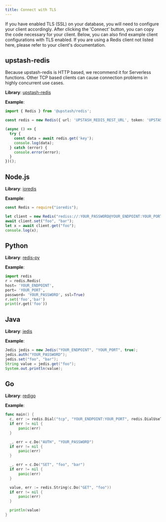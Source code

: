 ```yaml
---
title: Connect with TLS
---
```


If you have enabled TLS (SSL) on your database, you will need to configure your client accordingly. After clicking the 'Connect' button, you can copy the code necessary for your client. Below, you can also find example client configurations with TLS enabled. If you are using a Redis client not listed here, please refer to your client's documentation.

## upstash-redis

<Info>
  Because upstash-redis is HTTP based, we recommend it for Serverless functions.
  Other TCP based clients can cause connection problems in highly concurrent use
  cases.
</Info>

**Library**: [upstash-redis](https://github.com/upstash/upstash-redis)

**Example**:

````typescript
import { Redis } from '@upstash/redis';

const redis = new Redis({ url: 'UPSTASH_REDIS_REST_URL', token: 'UPSTASH_REDIS_REST_TOKEN' });

(async () => {
  try {
    const data = await redis.get('key');
    console.log(data);
  } catch (error) {
    console.error(error);
  }
})();
````

## Node.js

**Library**: [ioredis](https://github.com/luin/ioredis)

**Example**:

```javascript
const Redis = require("ioredis");

let client = new Redis("rediss://:YOUR_PASSWORD@YOUR_ENDPOINT:YOUR_PORT");
await client.set("foo", "bar");
let x = await client.get("foo");
console.log(x);
```

## Python

**Library**: [redis-py](https://github.com/andymccurdy/redis-py)

**Example**:

```python
import redis
r = redis.Redis(
host= 'YOUR_ENDPOINT',
port= 'YOUR_PORT',
password= 'YOUR_PASSWORD', ssl=True)
r.set('foo','bar')
print(r.get('foo'))
```

## Java

**Library**: [jedis](https://github.com/xetorthio/jedis)

**Example**:

```java
Jedis jedis = new Jedis("YOUR_ENDPOINT", "YOUR_PORT", true);
jedis.auth("YOUR_PASSWORD");
jedis.set("foo", "bar");
String value = jedis.get("foo");
System.out.println(value);
```

## Go

**Library**: [redigo](https://github.com/gomodule/redigo)

**Example**:

```go
func main() {
  c, err := redis.Dial("tcp", "YOUR_ENDPOINT:YOUR_PORT", redis.DialUseTLS(true))
  if err != nil {
      panic(err)
  }

  _, err = c.Do("AUTH", "YOUR_PASSWORD")
  if err != nil {
      panic(err)
  }

  _, err = c.Do("SET", "foo", "bar")
  if err != nil {
      panic(err)
  }

  value, err := redis.String(c.Do("GET", "foo"))
  if err != nil {
      panic(err)
  }

  println(value)
}
```
